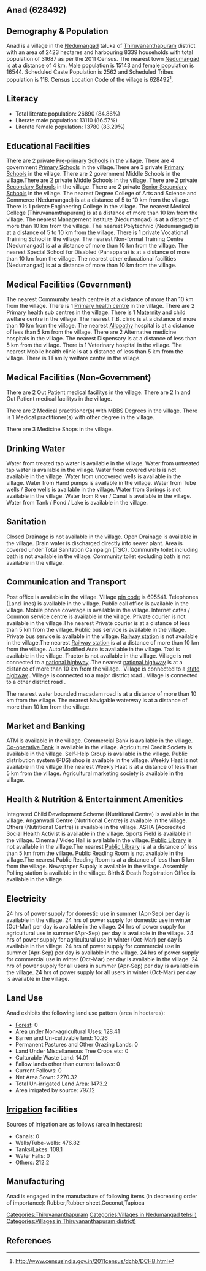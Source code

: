 {{Infobox settlement
| name=Anad
| native_name=
| native_name_lang=
| other_name=
| nickname=
| settlement_type=Village
| image_skyline=
| image_alt=
| image_caption=
| pushpin_map=India Kerala
| pushpin_label_position=right
| pushpin_map_alt=
| pushpin_map_caption=Location in Kerala, India
| latd=
| latm=
| lats=
| latNS=
| longd=
| longm=
| longs=
| longEW=
| coordinates_display=inline,title
| subdivision_type=Country
| subdivision_name={{flag|India}}
| subdivision_type1=[[States and territories of India|State]]
| subdivision_name1=Kerala 
| subdivision_type2=[[List of districts of India|District]]
| subdivision_name2=Thiruvananthapuram
| subdivision_type3=Tahsil
| subdivision_name3=Nedumangad
| website=
| established_title=<!-- Established -->
| established_date=
| founder=
| named_for=
| government_type=
| governing_body=
| unit_pref=Metric=
| area_footnotes=
| area_rank=
| area_total_km2=24.23
| elevation_footnotes=
| elevation_m=
| population_total=31687
| population_as_of=2011
| population_rank=
| population_density_km2=1307
| population_demonym=
| population_footnotes=
| demographics_type1=Languages
| demographics1_title1=Official
| demographics1_info1=[[Malayalam language|Malayalam]]
| timezone1=[[Indian Standard Time|IST]]
| utc_offset1==+5:30
| postal_code_type=[[Postal Index Number|PIN]]
| postal_code=695541
| area_code_type=Telephone code
| area_code=
| registration_plate=
| blank1_name_sec1=Nearest city
| blank1_info_sec1=[[Nedumangad]]
| blank2_name_sec1=[[Human sex ratio|Sex ratio]]
| blank2_info_sec1=1092 [[male|♂]]/[[female|♀]]
| blank3_name_sec1=Literacy
| blank3_info_sec1=84.86%
| blank1_name_sec2=[[2011 Census of India|2011 census]] code
| blank1_info_sec2=628492
| footnotes=
}}

== Anad (628492) ==

== Demography & Population ==

Anad is a village in the [[Nedumangad]] taluka of [[Thiruvananthapuram]] district with an area of 2423 hectares and harbouring 8339 households with total population of 31687 as per the 2011 Census. The nearest town [[Nedumangad]] is at a distance of 4 km. Male population is 15143 and female population is 16544. Scheduled Caste Population is 2562 and Scheduled Tribes population is 118. Census Location Code of the village is 628492<ref>http://www.censusindia.gov.in/2011census/dchb/DCHB.html</ref>.


== Literacy ==  
* Total literate population: 26890 (84.86%)
* Literate male population: 13110 (86.57%)
* Literate female population: 13780 (83.29%)


== Educational Facilities ==  
There are 2 private [[Pre-primary]] [[School]]s in the village.
There are 4 government [[Primary School]]s in the village.There are 3 private [[Primary School]]s in the village.
There are 2 government Middle Schools in the village.There are 2 private Middle Schools in the village.
There are 2 private [[Secondary School]]s in the village.
There are 2 private [[Senior Secondary School]]s in the village.
The nearest Degree College of Arts and Science and Commerce (Nedumangad) is at a distance of 5 to 10 km from the village.
There is 1 private Engineering College in the village.
The nearest Medical College (Thiruvanamthapuram) is at a distance of more than 10 km from the village.
The nearest Management Institute (Nedumangad) is at a distance of more than 10 km from the village.
The nearest Polytechnic (Nedumangad) is at a distance of 5 to 10 km from the village.
There is 1 private Vocational Training School in the village.
The nearest Non-formal Training Centre (Nedumangad) is at a distance of more than 10 km from the village.
The nearest Special School for Disabled (Panappara) is at a distance of more than 10 km from the village.
The nearest other educational facilities (Nedumangad) is at a distance of more than 10 km from the village.


== Medical Facilities (Government) ==
The nearest Commumity health centre is at a distance of more than 10 km from the village.
There is 1 [[Primary health centre]] in the village.
There are 2 Primary health sub centres in the village.
There is 1 [[Maternity]] and child welfare centre in the village.
The nearest T.B. clinic is at a distance of more than 10 km from the village.
The nearest [[Allopathy]] hospital is at a distance of less than 5 km from the village.
There are 2 Alternative medicine hospitals in the village.
The nearest Dispensary is at a distance of less than 5 km from the village.
There is 1 Veterinary hospital in the village.
The nearest Mobile health clinic is at a distance of less than 5 km from the village.
There is 1 Family welfare centre in the village.


== Medical Facilities (Non-Government) ==
There are 2 Out Patient medical facilitys in the village.
There are 2 In and Out Patient medical facilitys in the village.

There are 2 Medical practitioner(s) with MBBS Degrees in the village.
There is 1 Medical practitioner(s) with other degree in the village.


There are 3 Medicine Shops in the village.



== Drinking Water ==
Water from treated tap water is available in the village.
Water from untreated tap water is available in the village.
Water from covered wells is not available in the village.
Water from uncovered wells is available in the village.
Water from Hand pumps is available in the village.
Water from Tube wells / Bore wells is available in the village.
Water from Springs is not available in the village.
Water from River / Canal is available in the village.
Water from Tank / Pond / Lake is available in the village.


== Sanitation ==
Closed Drainage is not available in the village.
Open Drainage is available in the village.
Drain water is discharged directly into sewer plant.
Area is covered under Total Sanitation Campaign (TSC).
Community toilet including bath is not available in the village.
Community toilet excluding bath is not available in the village.


== Communication and Transport ==
Post office is available in the village.
Village [[pin code]] is 695541.
Telephones (Land lines) is available in the village.
Public call office is available in the village.
Mobile phone coverage is available in the village.
Internet cafes / Common service centre is available in the village.
Private courier is not available in the village.The nearest Private courier is at a distance of less than 5 km from the village.
Public bus service is available in the village.
Private bus service is available in the village.
[[Railway station]] is not available in the village.The nearest [[Railway station]] is at a distance of more than 10 km from the village.
Auto/Modified Auto is available in the village.
Taxi is available in the village.
Tractor is not available in the village.
Village is not connected to a [[national highway]] .The nearest [[national highway]] is at a distance of more than 10 km from the village..
Village is connected to a [[state highway]]  .
Village is connected to a major district road    .
Village is connected to a other district road  .


The nearest water bounded macadam road is at a distance of more than 10 km from the village.
The nearest Navigable waterway is at a distance of more than 10 km from the village.



== Market and Banking ==
ATM is available in the village.
Commercial Bank is available in the village.
[[Co-operative Bank]] is available in the village.
Agricultural Credit Society is available in the village.
Self-Help Group is available in the village.
Public distribution system (PDS) shop is available in the village.
Weekly Haat is not available in the village.The nearest Weekly Haat is at a distance of less than 5 km from the village.
Agricultural marketing society is available in the village.


== Health & Nutrition & Entertainment Amenities ==
Integrated Child Development Scheme (Nutritional Centre) is available in the village.
Anganwadi Centre (Nutritional Centre) is available in the village.
Others (Nutritional Centre) is available in the village.
ASHA (Accredited Social Health Activist is available in the village.
Sports Field is available in the village.
Cinema / Video Hall is available in the village.
[[Public Library]] is not available in the village.The nearest [[Public Library]] is at a distance of less than 5 km from the village.
Public Reading Room is not available in the village.The nearest Public Reading Room is at a distance of less than 5 km from the village.
Newspaper Supply is available in the village.
Assembly Polling station is available in the village.
Birth & Death Registration Office is available in the village.


== Electricity ==
24 hrs of power supply for domestic use in summer (Apr-Sep) per day is available in the village.
24 hrs of power supply for domestic use in winter (Oct-Mar) per day is available in the village.
24 hrs of power supply for agricultural use in summer (Apr-Sep) per day is available in the village.
24 hrs of power supply for agricultural use in winter (Oct-Mar) per day is available in the village.
24 hrs of power supply for commercial use in summer (Apr-Sep) per day is available in the village.
24 hrs of power supply for commercial use in winter (Oct-Mar) per day is available in the village.
24 hrs of power supply for all users in summer (Apr-Sep) per day is available in the village.
24 hrs of power supply for all users in winter (Oct-Mar) per day is available in the village.


== Land Use ==
Anad exhibits the following land use pattern (area in hectares):
* [[Forest]]: 0
* Area under Non-agricultural Uses: 128.41
* Barren and Un-cultivable land: 10.26
* Permanent Pastures and Other Grazing Lands: 0
* Land Under Miscellaneous Tree Crops etc: 0
* Culturable Waste Land: 14.01
* Fallow lands other than current fallows: 0
* Current Fallows: 0
* Net Area Sown: 2270.32
* Total Un-irrigated Land Area: 1473.2
* Area irrigated by source: 797.12


== [[Irrigation]] facilities ==
Sources of irrigation are as follows (area in hectares):
* Canals: 0
* Wells/Tube-wells: 476.82
* Tanks/Lakes: 108.1
* Water Falls: 0
* Others: 212.2


== Manufacturing ==
Anad is engaged in the manufacture of following items (in decreasing order of importance): Rubber,Rubber sheet,Coconut,Tapioca


[[Categories:Thiruvananthapuram]]
[[Categories:Villages in Nedumangad tehsil)]]
[[Categories:Villages in Thiruvananthapuram district)]]


== References ==
{{Reflist}}


